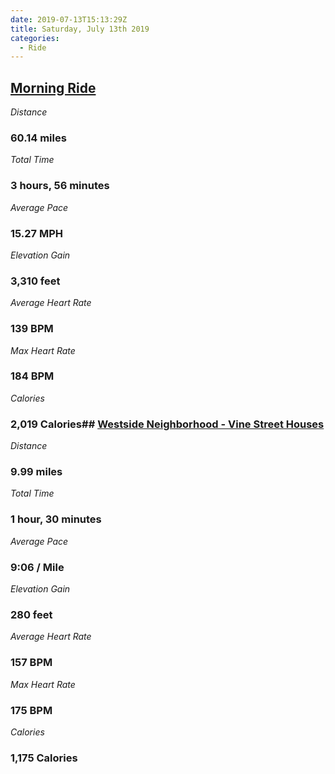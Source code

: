 ```yaml
---
date: 2019-07-13T15:13:29Z
title: Saturday, July 13th 2019
categories:
  - Ride
---
```

## [Morning Ride](https://www.strava.com/activities/2529396679)

_Distance_

### 60.14 miles

_Total Time_

### 3 hours, 56 minutes

_Average Pace_

### 15.27 MPH

_Elevation Gain_

### 3,310 feet

_Average Heart Rate_

### 139 BPM

_Max Heart Rate_

### 184 BPM

_Calories_

### 2,019 Calories## [Westside Neighborhood - Vine Street Houses](https://www.strava.com/activities/2529754347)

_Distance_

### 9.99 miles

_Total Time_

### 1 hour, 30 minutes

_Average Pace_

### 9:06 / Mile

_Elevation Gain_

### 280 feet

_Average Heart Rate_

### 157 BPM

_Max Heart Rate_

### 175 BPM

_Calories_

### 1,175 Calories